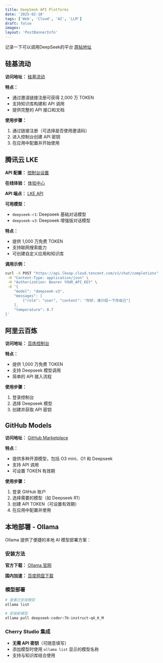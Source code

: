 ```yaml
---
title: DeepSeek API Platforms
date: '2025-02-10'
tags: ['Web', 'Cloud', 'AI', 'LLM']
draft: false
images:
layout: 'PostBannerInfo'
---
```


记录一下可以调用DeepSeek的平台
[原帖地址](https://www.laogou717.com/geek/DeepseekAPI)

## 硅基流动

**访问地址：** [硅基流动](https://cloud.siliconflow.cn/i/Oj0qFpgb)

**特点：**

- 通过邀请链接注册可获得 2,000 万 TOKEN
- 支持知识库构建和 API 调用
- 提供完整的 API 接口和文档

**使用步骤：**

1. 通过链接注册（可选择是否使用邀请码）
2. 进入控制台创建 API 密钥
3. 在应用中配置并开始使用

## 腾讯云 LKE

**API 配置：** [控制台设置](https://console.cloud.tencent.com/lkeap/settings)

**在线体验：** [体验中心](https://console.cloud.tencent.com/lkeap/experience)

**API 端点：** [LKE API](https://api.lkeap.cloud.tencent.com)

**可用模型：**

- `deepseek-r1`: Deepseek 基础对话模型
- `deepseek-v3`: Deepseek 增强版对话模型

**特点：**

- 提供 1,000 万免费 TOKEN
- 支持联网搜索能力
- 可创建自定义应用和知识库

**调用示例：**

```sh
curl -X POST "https://api.lkeap.cloud.tencent.com/v1/chat/completions" \
 -H "Content-Type: application/json" \
 -H "Authorization: Bearer YOUR_API_KEY" \
 -d '{
    "model": "deepseek-v3",
    "messages": [
        {"role": "user", "content": "你好，请介绍一下你自己"}
    ],
    "temperature": 0.7
}'
```

## 阿里云百炼

**访问地址：** [百炼控制台](https://bailian.console.aliyun.com/#/home)

**特点：**

- 提供 1,000 万免费 TOKEN
- 支持 Deepseek 模型调用
- 简单的 API 接入流程

**使用步骤：**

1. 登录控制台
2. 选择 Deepseek 模型
3. 创建并获取 API 密钥

## GitHub Models

**访问地址：** [GitHub Marketplace](https://github.com/marketplace?type=models)

**特点：**

- 提供多种开源模型，包括 O3 mini、O1 和 Deepseek
- 支持 API 调用
- 可设置 TOKEN 有效期

**使用步骤：**

1. 登录 GitHub 账户
2. 选择需要的模型（如 Deepseek R1）
3. 创建 API TOKEN（可设置有效期）
4. 在应用中配置并使用

## 本地部署 - Ollama

Ollama 提供了便捷的本地 AI 模型部署方案：

### 安装方法

**官方下载：** [Ollama 官网](https://ollama.com/)

**国内加速：** [百度网盘下载](https://pan.baidu.com/)

### 模型部署

```sh
# 查看已安装模型
ollama list

# 安装新模型
ollama pull deepseek-coder:7b-instruct-q4_K_M
```

### Cherry Studio 集成

- **无需 API 密钥**（可随意填写）
- 添加模型时使用 `ollama list` 显示的模型名称
- 支持与知识库结合使用
